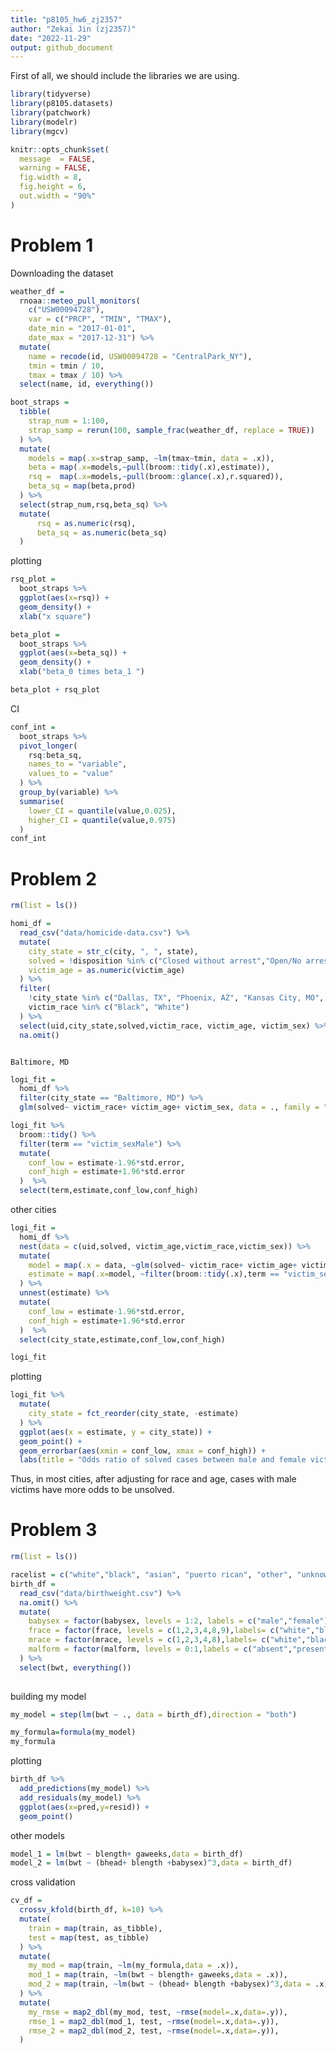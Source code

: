 ```yaml
---
title: "p8105_hw6_zj2357"
author: "Zekai Jin (zj2357)"
date: "2022-11-29"
output: github_document
---
```


First of all, we should include the libraries we are using.
```r
library(tidyverse)
library(p8105.datasets)
library(patchwork)
library(modelr)
library(mgcv)

knitr::opts_chunk$set(
  message  = FALSE,
  warning = FALSE,
  fig.width = 8, 
  fig.height = 6,
  out.width = "90%"
)
```

# Problem 1
Downloading the dataset
```r
weather_df = 
  rnoaa::meteo_pull_monitors(
    c("USW00094728"),
    var = c("PRCP", "TMIN", "TMAX"), 
    date_min = "2017-01-01",
    date_max = "2017-12-31") %>%
  mutate(
    name = recode(id, USW00094728 = "CentralPark_NY"),
    tmin = tmin / 10,
    tmax = tmax / 10) %>%
  select(name, id, everything())
```

```r
boot_straps = 
  tibble(
    strap_num = 1:100,
    strap_samp = rerun(100, sample_frac(weather_df, replace = TRUE))
  ) %>%
  mutate(
    models = map(.x=strap_samp, ~lm(tmax~tmin, data = .x)),
    beta = map(.x=models,~pull(broom::tidy(.x),estimate)),
    rsq =  map(.x=models,~pull(broom::glance(.x),r.squared)),
    beta_sq = map(beta,prod)
  ) %>%
  select(strap_num,rsq,beta_sq) %>%
  mutate(
      rsq = as.numeric(rsq),
      beta_sq = as.numeric(beta_sq)
  )
```

plotting
```r
rsq_plot = 
  boot_straps %>%
  ggplot(aes(x=rsq)) +
  geom_density() +
  xlab("x square")

beta_plot = 
  boot_straps %>%
  ggplot(aes(x=beta_sq)) +
  geom_density() +
  xlab("beta_0 times beta_1 ")

beta_plot + rsq_plot


```

CI
```r
conf_int =
  boot_straps %>%
  pivot_longer(
    rsq:beta_sq,
    names_to = "variable",
    values_to = "value"
  ) %>%
  group_by(variable) %>%
  summarise(
    lower_CI = quantile(value,0.025),
    higher_CI = quantile(value,0.975)
  )
conf_int
```

# Problem 2
```r
rm(list = ls())

homi_df = 
  read_csv("data/homicide-data.csv") %>%
  mutate(
    city_state = str_c(city, ", ", state),
    solved = !disposition %in% c("Closed without arrest","Open/No arrest"),
    victim_age = as.numeric(victim_age)
  ) %>%
  filter(
    !city_state %in% c("Dallas, TX", "Phoenix, AZ", "Kansas City, MO", "Tulsa, AL"),
    victim_race %in% c("Black", "White")
  ) %>%
  select(uid,city_state,solved,victim_race, victim_age, victim_sex) %>%
  na.omit()



```


`Baltimore, MD`
```r
logi_fit = 
  homi_df %>%
  filter(city_state == "Baltimore, MD") %>%
  glm(solved~ victim_race+ victim_age+ victim_sex, data = ., family = "binomial")

logi_fit %>%
  broom::tidy() %>%
  filter(term == "victim_sexMale") %>%
  mutate(
    conf_low = estimate-1.96*std.error,
    conf_high = estimate+1.96*std.error
  )  %>%
  select(term,estimate,conf_low,conf_high)

```

other cities


```r
logi_fit =
  homi_df %>%
  nest(data = c(uid,solved, victim_age,victim_race,victim_sex)) %>%
  mutate(
    model = map(.x = data, ~glm(solved~ victim_race+ victim_age+ victim_sex, data = .x, family = "binomial")),
    estimate = map(.x=model, ~filter(broom::tidy(.x),term == "victim_sexMale"))
  ) %>%
  unnest(estimate) %>%
  mutate(
    conf_low = estimate-1.96*std.error,
    conf_high = estimate+1.96*std.error
  )  %>%
  select(city_state,estimate,conf_low,conf_high)

logi_fit
```

plotting

```r
logi_fit %>%
  mutate(
    city_state = fct_reorder(city_state, -estimate)
  ) %>%
  ggplot(aes(x = estimate, y = city_state)) +
  geom_point() +
  geom_errorbar(aes(xmin = conf_low, xmax = conf_high)) +
  labs(title = "Odds ratio of solved cases between male and female victims")
```

Thus, in most cities, after adjusting for race and age, cases with male victims have more odds to be unsolved.


# Problem 3

```r
rm(list = ls())

racelist = c("white","black", "asian", "puerto rican", "other", "unknown")
birth_df = 
  read_csv("data/birthweight.csv") %>%
  na.omit() %>%
  mutate(
    babysex = factor(babysex, levels = 1:2, labels = c("male","female")),
    frace = factor(frace, levels = c(1,2,3,4,8,9),labels= c("white","black", "asian", "puerto rican", "other", "unknown")),
    mrace = factor(mrace, levels = c(1,2,3,4,8),labels= c("white","black", "asian", "puerto rican", "other")),
    malform = factor(malform, levels = 0:1,labels = c("absent","present"))
  ) %>%
  select(bwt, everything())
  

```



building my model
```r
my_model = step(lm(bwt ~ ., data = birth_df),direction = "both")

my_formula=formula(my_model)
my_formula
```

plotting
```r
birth_df %>%
  add_predictions(my_model) %>%
  add_residuals(my_model) %>%
  ggplot(aes(x=pred,y=resid)) +
  geom_point()
```


other models
```r
model_1 = lm(bwt ~ blength+ gaweeks,data = birth_df)
model_2 = lm(bwt ~ (bhead+ blength +babysex)^3,data = birth_df)
```




cross validation
```r
cv_df = 
  crossv_kfold(birth_df, k=10) %>%
  mutate(
    train = map(train, as_tibble),
    test = map(test, as_tibble)
  ) %>%
  mutate(
    my_mod = map(train, ~lm(my_formula,data = .x)),
    mod_1 = map(train, ~lm(bwt ~ blength+ gaweeks,data = .x)),
    mod_2 = map(train, ~lm(bwt ~ (bhead+ blength +babysex)^3,data = .x))
  ) %>%
  mutate(
    my_rmse = map2_dbl(my_mod, test, ~rmse(model=.x,data=.y)),
    rmse_1 = map2_dbl(mod_1, test, ~rmse(model=.x,data=.y)),
    rmse_2 = map2_dbl(mod_2, test, ~rmse(model=.x,data=.y)),
  )



```





